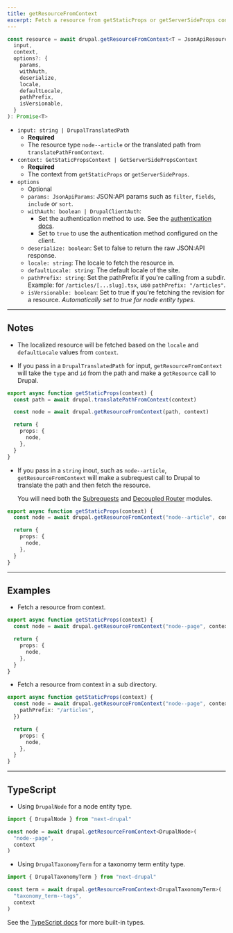 ```yaml
---
title: getResourceFromContext
excerpt: Fetch a resource from getStaticProps or getServerSideProps context.
---
```


```ts
const resource = await drupal.getResourceFromContext<T = JsonApiResource>(
  input,
  context,
  options?: {
    params,
    withAuth,
    deserialize,
    locale,
    defaultLocale,
    pathPrefix,
    isVersionable,
  }
): Promise<T>
```

- `input: string | DrupalTranslatedPath`
  - **Required**
  - The resource type `node--article` or the translated path from `translatePathFromContext`.
- `context: GetStaticPropsContext | GetServerSidePropsContext`
  - **Required**
  - The context from `getStaticProps` or `getServerSideProps`.
- `options`
  - Optional
  - `params: JsonApiParams`: JSON:API params such as `filter`, `fields`, `include` or `sort`.
  - `withAuth: boolean | DrupalClientAuth`:
    - Set the authentication method to use. See the [authentication docs](/docs/authentication).
    - Set to `true` to use the authentication method configured on the client.
  - `deserialize: boolean`: Set to false to return the raw JSON:API response.
  - `locale: string`: The locale to fetch the resource in.
  - `defaultLocale: string`: The default locale of the site.
  - `pathPrefix: string`: Set the pathPrefix if you're calling from a subdir. Example: for `/articles/[...slug].tsx`, use `pathPrefix: "/articles"`.
  - `isVersionable: boolean`: Set to true if you're fetching the revision for a resource. _Automatically set to true for node entity types_.

---

## Notes

- The localized resource will be fetched based on the `locale` and `defaultLocale` values from `context`.

- If you pass in a `DrupalTranslatedPath` for input, `getResourceFromContext` will take the `type` and `id` from the path and make a `getResource` call to Drupal.

```ts
export async function getStaticProps(context) {
  const path = await drupal.translatePathFromContext(context)

  const node = await drupal.getResourceFromContext(path, context)

  return {
    props: {
      node,
    },
  }
}
```

- If you pass in a `string` inout, such as `node--article`, `getResourceFromContext` will make a subrequest call to Drupal to translate the path and then fetch the resource.

  You will need both the [Subrequests](https://drupal.org/project/subrequests) and [Decoupled Router](https://drupal.org/project/decoupled_router) modules.

```ts
export async function getStaticProps(context) {
  const node = await drupal.getResourceFromContext("node--article", context)

  return {
    props: {
      node,
    },
  }
}
```

---

## Examples

- Fetch a resource from context.

```ts title=pages/[[...slug]].tsx
export async function getStaticProps(context) {
  const node = await drupal.getResourceFromContext("node--page", context)

  return {
    props: {
      node,
    },
  }
}
```

- Fetch a resource from context in a sub directory.

```ts title=pages/articles/[[...slug]].tsx
export async function getStaticProps(context) {
  const node = await drupal.getResourceFromContext("node--page", context, {
    pathPrefix: "/articles",
  })

  return {
    props: {
      node,
    },
  }
}
```

---

## TypeScript

- Using `DrupalNode` for a node entity type.

```ts
import { DrupalNode } from "next-drupal"

const node = await drupal.getResourceFromContext<DrupalNode>(
  "node--page",
  context
)
```

- Using `DrupalTaxonomyTerm` for a taxonomy term entity type.

```ts
import { DrupalTaxonomyTerm } from "next-drupal"

const term = await drupal.getResourceFromContext<DrupalTaxonomyTerm>(
  "taxonomy_term--tags",
  context
)
```

See the [TypeScript docs](/docs/typescript) for more built-in types.

